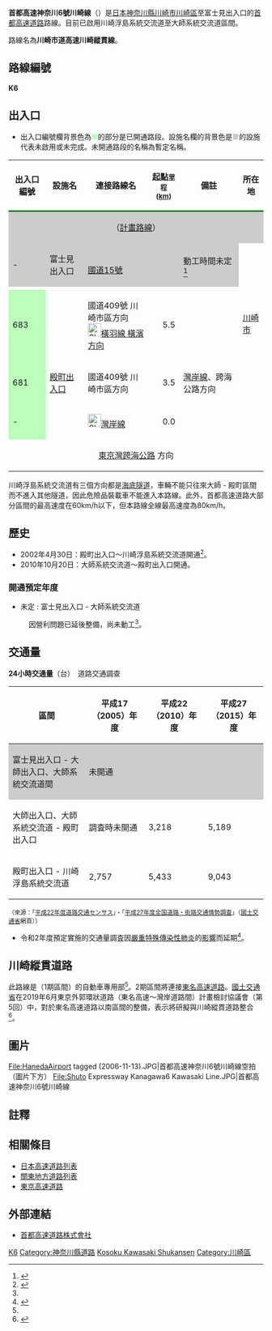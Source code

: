 {{Infobox_road
|級別、所屬系統   = [[首都高速道路|首都高速道路]]
|徽號             = [[File:Shuto_Urban_Expwy_Sign_K6.svg|100px]]
|名稱             = 首都高速神奈川6號川崎線
|副名             = 川崎市道高速川崎縱貫線
|地圖             = [[File:Tokyo_Metropolitan_Expressway_map-ja-4.svg|250px]]
|length_km             = 5.5
|通車             = 2002年
|起點             = [[神奈川縣|神奈川縣]][[川崎市|川崎市]][[川崎區|川崎區]]（{{link-ja|川崎浮島系統交流道|川崎浮島ジャンクション}}）
|主要途經城市     =
|終點             = 神奈川縣川崎市川崎區（{{link-ja|大師系統交流道|大師出入口}}）
|主要連接道路      = <!-- 高速道路と国道 -->[[File:Shuto_Urban_Expwy_Sign_B.svg|24px]][[首都高速灣岸線|首都高速灣岸線]]<br />[[File:Shuto_Urban_Expwy_Sign_K1.svg|24px]][[首都高速神奈川1號橫羽線|首都高速神奈川1號橫羽線]]<br />[[File:Japanese_National_Route_Sign_0409.svg|24px]]{{link-ja|國道409號|国道409号}}
}}
'''首都高速神奈川6號川崎線'''（{{jpn|j=首都高速神奈川6号川崎線|hg=しゅとこうそくかながわ6ごうかわさきせん}}）是[[日本|日本]][[神奈川縣|神奈川縣]][[川崎市|川崎市]][[川崎區|川崎區]]{{link-ja|川崎浮島系統交流道|川崎浮島ジャンクション}}至富士見出入口的[[首都高速道路|首都高速道路]]路線。目前已啟用川崎浮島系統交流道至大師系統交流道區間。

路線名為'''川崎市道高速川崎縱貫線'''。

== 路線編號 ==
'''K6'''

== 出入口 ==
* 出入口編號欄背景色為<span style="color:#BFB;">■</span>的部分是已開通路段。設施名欄的背景色是<span style="color:#CCC;">■</span>的設施代表未啟用或未完成。未開通路段的名稱為暫定名稱。
{| class="wikitable"
|-
!style="border-bottom:3px solid green;"|出入口編號
!style="border-bottom:3px solid green;"|設施名
!style="border-bottom:3px solid green;"|連接路線名
!style="border-bottom:3px solid green;"|起點<small>里程</small><br /><small>([[公里|km]])</small>
!style="border-bottom:3px solid green;"|備註
!style="border-bottom:3px solid green"|所在地
|-
|colspan="6" style="background-color:#CCC; text-align:center;"|{{link-ja|川崎縱貫道路|川崎縦貫道路|川崎縱貫道路（II期）}}（[[地域高規格道路|計畫路線]]）
|-
!style="background-color:#CCC;"|-
|style="background-color:#CCC;"|富士見出入口
|style="background-color:#CCC;"|{{link-ja|國道409號|国道409号}}<br />[[國道15號_(日本)|國道15號]]
|style="background-color:#CCC; text-align:right;"|
|style="background-color:#CCC;"|動工時間未定<ref name="kawasaki01">{{Cite web|url=http://www.city.kawasaki.jp/530/page/0000096272.html|title=川崎縦貫道路|publisher=川崎市|accessdate=2020-05-24}}</ref>
|rowspan="4"|[[川崎市|川崎市]]
|-
|-
!style="background-color:#BFB;"|683
|{{link-ja|大師出入口|大師出入口|大師出入口<br />大師系統交流道}}
|國道409號 川崎市區方向<br />[[File:Shuto_Urban_Expwy_Sign_K1.svg|26px]][[首都高速神奈川1號橫羽線|橫羽線 橫濱方向]]
|style="text-align:right;"|5.5
|
|-
!style="background-color:#BFB;"|681
|[[殿町出入口|殿町出入口]]
|國道409號 川崎市區方向
|style="text-align:right;"|3.5
|[[首都高速灣岸線|灣岸線]]、跨海公路方向
|-
!style="background-color:#BFB;"|-
|{{link-ja|川崎浮島系統交流道|川崎浮島ジャンクション}}
|[[File:Shuto_Urban_Expwy_Sign_B.svg|26px]][[首都高速灣岸線|灣岸線]]
|style="text-align:right;"|0.0
|
|-
|colspan="6" style="text-align:center;"|{{Ja Exp Route Sign|CA}} [[東京灣跨海公路|東京灣跨海公路]] {{link-ja|木更津系統交流道|木更津ジャンクション|木更津}}方向
|}

川崎浮島系統交流道有三個方向都是[[海底隧道|海底隧道]]，車輛不能只往來大師 - 殿町區間而不進入其他隧道，因此危險品裝載車不能進入本路線。此外，首都高速道路大部分區間的最高速度在60km/h以下，但本路線全線最高速度為80km/h。

== 歷史 ==
* 2002年4月30日：殿町出入口～川崎浮島系統交流道開通<ref>{{Cite news |title=首都高、高速川崎線の一部が開通 |newspaper=Response. |date=2002-04-22|url=http://response.jp/article/2002/04/22/16507.html |accessdate=2016-04-11|publisher=株式会社イード }}</ref>。
* 2010年10月20日：大師系統交流道～殿町出入口開通。

=== 開通預定年度 ===
* 未定 : 富士見出入口 - 大師系統交流道
: 因營利問題已延後整備，尚未動工<ref name="kawasaki01"/>。

== 交通量 ==
'''24小時交通量'''（台）　道路交通調查

{| class="wikitable" style="text-align:center"
|-
! 區間 !! 平成17（2005）年度 !! 平成22（2010）年度 !! 平成27（2015）年度
|-
| style="background-color:#CCC;" | 富士見出入口 - 大師出入口、大師系統交流道間 || colspan="3" style="background-color:#CCC;" | 未開通
|-
| 大師出入口、大師系統交流道 - 殿町出入口 || 調査時未開通|| 3,218 || 5,189
|-
| 殿町出入口 - 川崎浮島系統交流道 || 2,757 || 5,433 || 9,043
|}
<small>（來源：「[https://www.mlit.go.jp/road/census/h22-1/ 平成22年度道路交通センサス]」・「[https://www.mlit.go.jp/road/census/h27/index.html 平成27年度全国道路・街路交通情勢調査]」（[[國土交通省|國土交通省]]網頁））</small>

* 令和2年度預定實施的交通量調査因[[嚴重特殊傳染性肺炎|嚴重特殊傳染性肺炎]]的[[嚴重特殊傳染性肺炎疫情對日本社會經濟的影響|影響]]而延期<ref name="r2tyousa">{{Cite web|url=https://www1.mlit.go.jp/road/ir/ir-council/ict/pdf04/01.pdf|title=令和2年度全国道路・街路交通情勢調査の延期について|date=2020-10-14|accessdate=2021-05-09|publisher=国土交通省 道路局|format=PDF}}</ref>。

== 川崎縱貫道路 ==
此路線是{{link-ja|川崎縱貫道路|川崎縦貫道路}}（1期區間）的自動車專用部<ref name="kawasaki01"/>。2期區間將連接[[東名高速道路|東名高速道路]]。[[國土交通省|國土交通省]]在2019年6月東京外郭環狀道路（東名高速～灣岸道路間）計畫檢討協議會（第5回）中，對於{{link-ja|東京外郭環狀道路|東京外かく環状道路}}東名高速道路以南區間的整備，表示將研擬與川崎縱貫道路整合<ref>{{Cite web|url=https://www.ktr.mlit.go.jp/ktr_content/content/000749954.pdf|title=東京外かく環状道路（東名高速～湾岸道路間）計画検討協議会（第5回）の開催結果概要|format=PDF||publisher=国土交通省関東地方整備局|accessdate=2020-05-24}}</ref>。

== 圖片 ==
<gallery>
File:HanedaAirport tagged (2006-11-13).JPG|首都高速神奈川6號川崎線空拍（圖片下方）
File:Shuto Expressway Kanagawa6 Kawasaki Line.JPG|首都高速神奈川6號川崎線
</gallery>

== 註釋 ==
{{Reflist}}

== 相關條目 ==
*[[日本高速道路列表|日本高速道路列表]]
*[[關東地方道路列表|關東地方道路列表]]
*[[東京高速道路|東京高速道路]]

== 外部連結 ==
{{Commonscat|Route K6 (Shuto Expressway)}}
{{osm box|r|4259197}}
*[https://www.shutoko.co.jp/ 首都高速道路株式會社]

{{首都高速道路}}
{{首都高速神奈川6號川崎線}}
{{DEFAULTSORT:Shuto Kosoku Kanagawa6}}
[[Category:首都高速道路|K6]]
[[Category:神奈川縣道路|Category:神奈川縣道路]]
[[Category:川崎市道|Kosoku Kawasaki Shukansen]]
[[Category:川崎區|Category:川崎區]]
